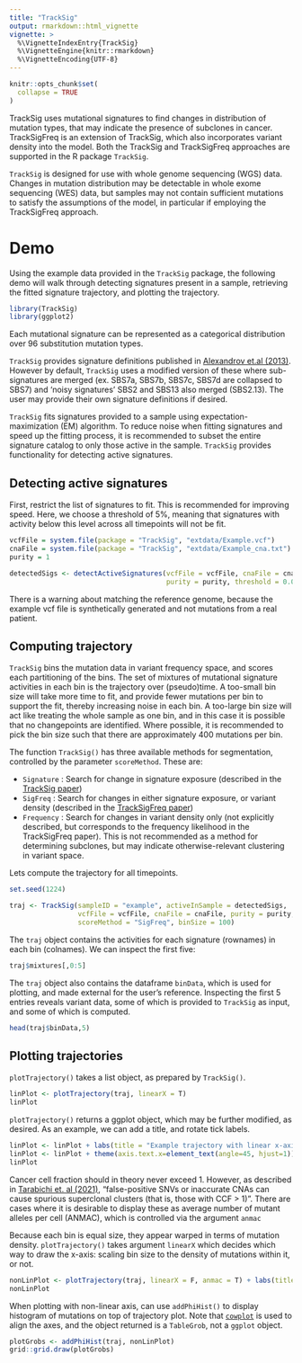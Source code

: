 ---
title: "TrackSig"
output: rmarkdown::html_vignette
vignette: >
  %\VignetteIndexEntry{TrackSig}
  %\VignetteEngine{knitr::rmarkdown}
  %\VignetteEncoding{UTF-8}
---

```{r, include = FALSE}
knitr::opts_chunk$set(
  collapse = TRUE
)
```

TrackSig uses mutational signatures to find changes in distribution of mutation types, that may indicate the presence of subclones in cancer. TrackSigFreq is an extension of TrackSig, which also incorporates variant density into the model. Both the TrackSig and TrackSigFreq approaches are supported in the R package `TrackSig`.

`TrackSig` is designed for use with whole genome sequencing (WGS) data. Changes in mutation distribution may be detectable in whole exome sequencing (WES) data, but samples may not contain sufficient mutations to satisfy the assumptions of the model, in particular if employing the TrackSigFreq approach.  


# Demo

Using the example data provided in the `TrackSig` package, the following demo will walk through detecting signatures present in a sample, retrieving the fitted signature trajectory, and plotting the trajectory.

```{r setup}
library(TrackSig)
library(ggplot2)
```

Each mutational signature can be represented as a categorical distribution over 96 substitution mutation types.

`TrackSig` provides signature definitions published in [Alexandrov et.al (2013)](https://doi.org/10.1038/nature12477). However by default, `TrackSig` uses a modified version of these where sub-signatures are merged (ex. SBS7a, SBS7b, SBS7c, SBS7d are collapsed to SBS7) and 'noisy signatures' SBS2 and SBS13 also merged (SBS2.13). The user may provide their own signature definitions if desired.  

`TrackSig` fits signatures provided to a sample using expectation-maximization (EM) algorithm. 
To reduce noise when fitting signatures and speed up the fitting process, it is recommended to subset the entire signature catalog to only those active in the sample. `TrackSig` provides functionality for detecting active signatures.

## Detecting active signatures

First, restrict the list of signatures to fit. This is recommended for improving speed. Here, we choose a threshold of 5%, meaning that signatures with activity below this level across all timepoints will not be fit.


```{r detect-sigs}
vcfFile = system.file(package = "TrackSig", "extdata/Example.vcf")
cnaFile = system.file(package = "TrackSig", "extdata/Example_cna.txt")
purity = 1

detectedSigs <- detectActiveSignatures(vcfFile = vcfFile, cnaFile = cnaFile,
                                       purity = purity, threshold = 0.05)
```
There is a warning about matching the reference genome, because the example vcf file is synthetically generated and not mutations from a real patient. 

## Computing trajectory

`TrackSig` bins the mutation data in variant frequency space, and scores each partitioning of the bins. The set of mixtures of mutational signature activities in each bin is the trajectory over (pseudo)time. A too-small bin size will take more time to fit, and provide fewer mutations per bin to support the fit, thereby increasing noise in each bin. A too-large bin size will act like treating the whole sample as one bin, and in this case it is possible that no changepoints are identified. Where possible, it is recommended to pick the bin size such that there are approximately 400 mutations per bin. 

The function `TrackSig()` has three available methods for segmentation, controlled by the parameter `scoreMethod`. These are: 

+ `Signature` : Search for change in signature exposure (described in the [TrackSig paper](https://doi.org/10.1038/s41467-020-14352-7)) 
+ `SigFreq` : Search for changes in either signature exposure, or variant density (described in the [TrackSigFreq paper](https://doi.org/10.1142/9789811215636_0022)) 
+ `Frequency` : Search for changes in variant density only (not explicitly described, but corresponds to the frequency likelihood in the TrackSigFreq paper). This is not recommended as a method for determining subclones, but may indicate otherwise-relevant clustering in variant space.  

Lets compute the trajectory for all timepoints. 

```{r comput-traj}
set.seed(1224)

traj <- TrackSig(sampleID = "example", activeInSample = detectedSigs,
                 vcfFile = vcfFile, cnaFile = cnaFile, purity = purity,
                 scoreMethod = "SigFreq", binSize = 100)
```
The `traj` object contains the activities for each signature (rownames) in each bin (colnames). We can inspect the first five:

```{r mixtures}
traj$mixtures[,0:5]
```

The `traj` object also contains the dataframe `binData`, which is used for plotting, and made external for the user's reference. Inspecting the first 5 entries reveals variant data, some of which is provided to `TrackSig` as input, and some of which is computed. 

```{r binData}
head(traj$binData,5)
```
## Plotting trajectories

`plotTrajectory()` takes a list object, as prepared by `TrackSig()`. 

```{r linPlot1, fig.width=7, fig.height=4}
linPlot <- plotTrajectory(traj, linearX = T) 
linPlot
```


`plotTrajectory()` returns a ggplot object, which may be further modified, as desired. As an example, we can add a title, and rotate tick labels.

```{r linPlot2, fig.width=7, fig.height=4}
linPlot <- linPlot + labs(title = "Example trajectory with linear x-axis")
linPlot <- linPlot + theme(axis.text.x=element_text(angle=45, hjust=1))
linPlot
```
Cancer cell fraction should in theory never exceed 1. However, as described in [Tarabichi et. al (2021)](https://doi.org/10.1038/s41592-020-01013-2), "false-positive SNVs or inaccurate CNAs can cause spurious superclonal clusters (that is, those with CCF > 1)". There are cases where it is desirable to display these as average number of mutant alleles per cell (ANMAC), which is controlled via the argument `anmac`

Because each bin is equal size, they appear warped in terms of mutation density. `plotTrajectory()` takes argument `linearX` which decides which way to draw the x-axis: scaling bin size to the density of mutations within it, or not. 

```{r nonLinPlot, fig.width=7, fig.height=4}
nonLinPlot <- plotTrajectory(traj, linearX = F, anmac = T) + labs(title = "Example trajectory with non-linear x-axis")
nonLinPlot
```

When plotting with non-linear axis, can use `addPhiHist()` to display histogram of mutations on top of trajectory plot. Note that [`cowplot`](https://cran.r-project.org/package=cowplot) is used to align the axes, and the object returned is a `TableGrob`, not a `ggplot` object.

```{r phiHist, fig.width=7, fig.height=4}
plotGrobs <- addPhiHist(traj, nonLinPlot)
grid::grid.draw(plotGrobs)
```


